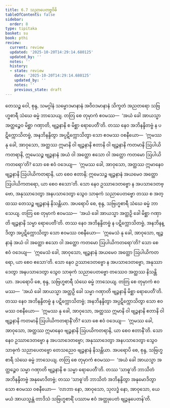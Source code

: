 ```yaml
---
title: 6.7 သညာပေတဗ္ဗဝိဓိ
tableOfContents: false
sidebar:
  order: 8
type: tipitaka
basket: su
book: pthi
review:
  current: review
  updated: '2025-10-20T14:29:14.680125'
  updated_by: ''
  notes: ''
  history:
  - state: review
    date: '2025-10-20T14:29:14.680125'
    updated_by: ''
    notes: ''
    previous_state: draft
---
```



<DynamicBreadcrumb />


<ReviewStatus review={frontmatter.review} showDetails={true} />

<HypothesisAnnotation frontmatter={frontmatter} />

<Division number="178" book="pthi" e="ch" v="8" p="105">

<Paragraph number="356" book="pthi">
တေသဉ္စ ဝေါ, စုန္ဒ, သမဂ္ဂါနံ သမ္မောဒမာနာနံ အဝိဝဒမာနာနံ သိက္ခတံ အညတရော သဗြဟ္မစာရီ သံဃေ ဓမ္မံ ဘာသေယျ. တတြ စေ တုမှာကံ ဧဝမဿ—  ‘အယံ ခေါ အာယသ္မာ အတ္ထဉ္စေဝ မိစ္ဆာ ဂဏှာတိ, ဗျဉ္ဇနာနိ စ မိစ္ဆာ ရောပေတီ’တိ. တဿ နေဝ အဘိနန္ဒိတဗ္ဗံ န ပဋိက္ကောသိတဗ္ဗံ, အနဘိနန္ဒိတွာ အပ္ပဋိက္ကောသိတွာ သော ဧဝမဿ ဝစနီယော—  ‘ဣမဿ နု ခေါ, အာဝုသော, အတ္ထဿ ဣမာနိ ဝါ ဗျဉ္ဇနာနိ ဧတာနိ ဝါ ဗျဉ္ဇနာနိ ကတမာနိ ဩပါယိကတရာနိ, ဣမေသဉ္စ ဗျဉ္ဇနာနံ အယံ ဝါ အတ္ထော ဧသော ဝါ အတ္ထော ကတမော ဩပါယိကတရော’တိ? သော စေ ဧဝံ ဝဒေယျ—  ‘ဣမဿ ခေါ, အာဝုသော, အတ္ထဿ ဣမာနေဝ ဗျဉ္ဇနာနိ ဩပါယိကတရာနိ, ယာ စေဝ ဧတာနိ; ဣမေသဉ္စ ဗျဉ္ဇနာနံ အယမေဝ အတ္ထော ဩပါယိကတရော, ယာ စေဝ ဧသော’တိ. သော နေဝ ဥဿာဒေတဗ္ဗော န အပသာဒေတဗ္ဗော, အနုဿာဒေတွာ အနပသာဒေတွာ သွေဝ သာဓုကံ သညာပေတဗ္ဗော တဿ စ အတ္ထဿ တေသဉ္စ ဗျဉ္ဇနာနံ နိသန္တိယာ.
</Paragraph>

</Division>
<Division number="179" book="pthi" e="ch" v="8" p="106">

<Paragraph number="357" book="pthi">
အပရောပိ စေ, စုန္ဒ, သဗြဟ္မစာရီ သံဃေ ဓမ္မံ ဘာသေယျ. တတြ စေ တုမှာကံ ဧဝမဿ—  ‘အယံ ခေါ အာယသ္မာ အတ္ထဉှိ ခေါ မိစ္ဆာ ဂဏှာတိ ဗျဉ္ဇနာနိ သမ္မာ ရောပေတီ’တိ. တဿ နေဝ အဘိနန္ဒိတဗ္ဗံ န ပဋိက္ကောသိတဗ္ဗံ, အနဘိနန္ဒိတွာ အပ္ပဋိက္ကောသိတွာ သော ဧဝမဿ ဝစနီယော—  ‘ဣမေသံ နု ခေါ, အာဝုသော, ဗျဉ္ဇနာနံ အယံ ဝါ အတ္ထော ဧသော ဝါ အတ္ထော ကတမော ဩပါယိကတရော’တိ? သော စေ ဧဝံ ဝဒေယျ—  ‘ဣမေသံ ခေါ, အာဝုသော, ဗျဉ္ဇနာနံ အယမေဝ အတ္ထော ဩပါယိကတရော, ယာ စေဝ ဧသော’တိ. သော နေဝ ဥဿာဒေတဗ္ဗော န အပသာဒေတဗ္ဗော, အနုဿာဒေတွာ အနပသာဒေတွာ သွေဝ သာဓုကံ သညာပေတဗ္ဗော တဿေဝ အတ္ထဿ နိသန္တိယာ.
</Paragraph>

</Division>
<Division number="180" book="pthi" e="ch" v="8" p="106">

<Paragraph number="358" book="pthi">
အပရောပိ စေ, စုန္ဒ, သဗြဟ္မစာရီ သံဃေ ဓမ္မံ ဘာသေယျ. တတြ စေ တုမှာကံ ဧဝမဿ—  ‘အယံ ခေါ အာယသ္မာ အတ္ထဉှိ ခေါ သမ္မာ ဂဏှာတိ ဗျဉ္ဇနာနိ မိစ္ဆာ ရောပေတီ’တိ. တဿ နေဝ အဘိနန္ဒိတဗ္ဗံ န ပဋိက္ကောသိတဗ္ဗံ; အနဘိနန္ဒိတွာ အပ္ပဋိက္ကောသိတွာ သော ဧဝမဿ ဝစနီယော—  ‘ဣမဿ နု ခေါ, အာဝုသော, အတ္ထဿ ဣမာနိ ဝါ ဗျဉ္ဇနာနိ ဧတာနိ ဝါ ဗျဉ္ဇနာနိ ကတမာနိ ဩပါယိကတရာနီ’တိ? သော စေ ဧဝံ ဝဒေယျ—  ‘ဣမဿ ခေါ, အာဝုသော, အတ္ထဿ ဣမာနေဝ ဗျဉ္ဇနာနိ ဩပယိကတရာနိ, ယာ စေဝ ဧတာနီ’တိ. သော နေဝ ဥဿာဒေတဗ္ဗော န အပသာဒေတဗ္ဗော; အနုဿာဒေတွာ အနပသာဒေတွာ သွေဝ သာဓုကံ သညာပေတဗ္ဗော တေသညေဝ ဗျဉ္ဇနာနံ နိသန္တိယာ.
</Paragraph>

</Division>
<Division number="181" book="pthi" e="ch" v="8" p="106">

<Paragraph number="359" book="pthi">
အပရောပိ စေ, စုန္ဒ, သဗြဟ္မစာရီ သံဃေ ဓမ္မံ ဘာသေယျ. တတြ စေ တုမှာကံ ဧဝမဿ—  ‘အယံ ခေါ အာယသ္မာ အတ္ထဉ္စေဝ သမ္မာ ဂဏှာတိ ဗျဉ္ဇနာနိ စ သမ္မာ ရောပေတီ’တိ. တဿ ‘သာဓူ’တိ ဘာသိတံ အဘိနန္ဒိတဗ္ဗံ အနုမောဒိတဗ္ဗံ; တဿ ‘သာဓူ’တိ ဘာသိတံ အဘိနန္ဒိတွာ အနုမောဒိတွာ သော ဧဝမဿ ဝစနီယော—  ‘လာဘာ နော, အာဝုသော, သုလဒ္ဓံ နော, အာဝုသော, ယေ မယံ အာယသ္မန္တံ တာဒိသံ သဗြဟ္မစာရိံ ပဿာမ ဧဝံ အတ္ထုပေတံ ဗျဉ္ဇနုပေတန်’တိ.
</Paragraph>
</Division>